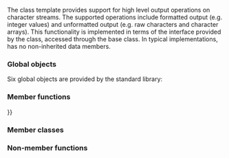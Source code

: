 {{cpp/title|basic_ostream}}
{{cpp/io/basic_ostream/navbar}}
{{ddcl|header=ostream|1=
template&lt; 
    class CharT, 
    class Traits = std::char_traits&lt;CharT&gt;
&gt; class basic_ostream : virtual public std::basic_ios&lt;CharT, Traits&gt;
}}

The class template {{tt|basic_ostream}} provides support for high level output operations on character streams. The supported operations include formatted output (e.g. integer values) and unformatted output (e.g. raw characters and character arrays). This functionality is implemented in terms of the interface provided by the {{tt|basic_streambuf}} class, accessed through the {{tt|basic_ios}} base class. In typical implementations, {{tt|basic_ostream}} has no non-inherited data members.

{{inheritance diagram/std-basic_ostream}}

{{cpp/basic char typedefs|ostream}}

===Global objects===
Six global {{tt|basic_ostream}} objects are provided by the standard library:
{{dsc begin}}
{{dsc header|iostream}}
{{dsc inc|cpp/io/dsc cout}}
{{dsc inc|cpp/io/dsc cerr}}
{{dsc inc|cpp/io/dsc clog}}
{{dsc end}}

{{cpp/io/member types}}

===Member functions===
{{dsc begin}}
{{dsc inc|cpp/io/basic_ostream/dsc constructor}}
{{dsc inc|cpp/io/basic_ostream/dsc destructor}}
{{dsc inc|cpp/io/basic_ostream/dsc operator{{=}}}}

{{dsc h2|Formatted output}}
{{dsc inc|cpp/io/basic_ostream/dsc operator_ltlt}}

{{dsc h2|Unformatted output}}
{{dsc inc|cpp/io/basic_ostream/dsc put}}
{{dsc inc|cpp/io/basic_ostream/dsc write}}

{{dsc h2|Positioning}}
{{dsc inc|cpp/io/basic_ostream/dsc tellp}}
{{dsc inc|cpp/io/basic_ostream/dsc seekp}}

{{dsc h2|Miscellaneous}}
{{dsc inc|cpp/io/basic_ostream/dsc flush}}
{{dsc inc|cpp/io/basic_ostream/dsc swap}}
{{dsc end}}

===Member classes===
{{dsc begin}}
{{dsc inc|cpp/io/basic_ostream/dsc sentry}}
{{dsc end}}

===Non-member functions===
{{dsc begin}}
{{dsc inc|cpp/io/basic_ostream/dsc operator_ltlt2}}
{{dsc inc|cpp/io/basic_ostream/dsc print}}
{{dsc inc|cpp/io/basic_ostream/dsc println}}
{{dsc inc|cpp/io/basic_ostream/dsc vprint_unicode}}
{{dsc inc|cpp/io/basic_ostream/dsc vprint_nonunicode}}
{{dsc end}}
{{cpp/io/basic_ios/inherit}}
{{cpp/io/ios_base/inherit}}

{{langlinks|de|es|fr|it|ja|pt|ru|zh}}